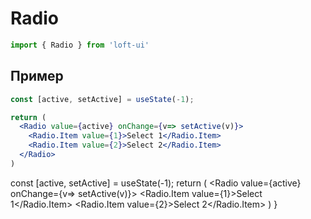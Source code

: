 
# Radio
```js
import { Radio } from 'loft-ui'
```

## Пример
```jsx
const [active, setActive] = useState(-1);

return (
  <Radio value={active} onChange={v=> setActive(v)}>
    <Radio.Item value={1}>Select 1</Radio.Item>
    <Radio.Item value={2}>Select 2</Radio.Item>
  </Radio>
)
```

  const [active, setActive] = useState(-1);
  return (
    <Radio value={active} onChange={v=> setActive(v)}>
      <Radio.Item value={1}>Select 1</Radio.Item>
      <Radio.Item value={2}>Select 2</Radio.Item>
    </Radio>
  )
}

<Example />